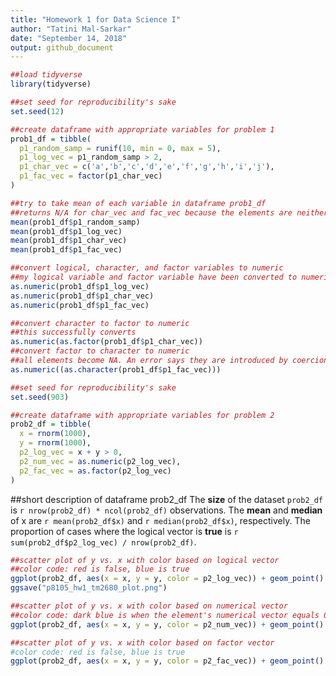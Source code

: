 ```yaml
---
title: "Homework 1 for Data Science I"
author: "Tatini Mal-Sarkar"
date: "September 14, 2018"
output: github_document
---
```


```r
##load tidyverse 
library(tidyverse)
```

```r
##set seed for reproducibility's sake
set.seed(12)

##create dataframe with appropriate variables for problem 1
prob1_df = tibble(
  p1_random_samp = runif(10, min = 0, max = 5),
  p1_log_vec = p1_random_samp > 2,
  p1_char_vec = c('a','b','c','d','e','f','g','h','i','j'),
  p1_fac_vec = factor(p1_char_vec)
)

##try to take mean of each variable in dataframe prob1_df
##returns N/A for char_vec and fac_vec because the elements are neither numerical nor logical
mean(prob1_df$p1_random_samp)
mean(prob1_df$p1_log_vec)
mean(prob1_df$p1_char_vec)
mean(prob1_df$p1_fac_vec)
```

```r
##convert logical, character, and factor variables to numeric
##my logical variable and factor variable have been converted to numeric, but an error tells me N/A forced by coercion for my character variable
as.numeric(prob1_df$p1_log_vec)
as.numeric(prob1_df$p1_char_vec)
as.numeric(prob1_df$p1_fac_vec)
```

```r
##convert character to factor to numeric
##this successfully converts
as.numeric(as.factor(prob1_df$p1_char_vec))
##convert factor to character to numeric
##all elements become NA. An error says they are introduced by coercion.
as.numeric((as.character(prob1_df$p1_fac_vec)))
```

```r
##set seed for reproducibility's sake
set.seed(903)

##create dataframe with appropriate variables for problem 2
prob2_df = tibble(
  x = rnorm(1000),
  y = rnorm(1000),
  p2_log_vec = x + y > 0,
  p2_num_vec = as.numeric(p2_log_vec),
  p2_fac_vec = as.factor(p2_log_vec)
)
```

##short description of dataframe prob2_df
The **size** of the dataset `prob2_df` is `r nrow(prob2_df) * ncol(prob2_df)` observations.
The **mean** and **median** of x are `r mean(prob2_df$x)` and `r median(prob2_df$x)`, respectively.
The proportion of cases where the logical vector is **true** is `r sum(prob2_df$p2_log_vec) / nrow(prob2_df)`.

```r
##scatter plot of y vs. x with color based on logical vector
##color code: red is false, blue is true
ggplot(prob2_df, aes(x = x, y = y, color = p2_log_vec)) + geom_point()
ggsave("p8105_hw1_tm2680_plot.png")
```

```r
##scatter plot of y vs. x with color based on numerical vector
##color code: dark blue is when the element's numerical vector equals 0, and bright blue is when the element's numerical vector equals 1
ggplot(prob2_df, aes(x = x, y = y, color = p2_num_vec)) + geom_point()
```

```r
##scatter plot of y vs. x with color based on factor vector
#color code: red is false, blue is true
ggplot(prob2_df, aes(x = x, y = y, color = p2_fac_vec)) + geom_point()
```